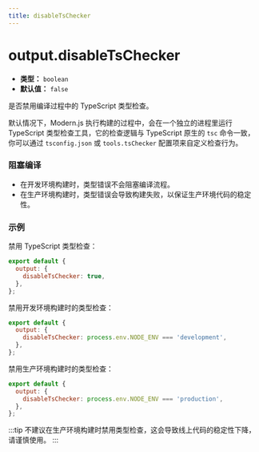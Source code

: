 ```yaml
---
title: disableTsChecker
---
```


# output.disableTsChecker

- **类型：** `boolean`
- **默认值：** `false`

是否禁用编译过程中的 TypeScript 类型检查。

默认情况下，Modern.js 执行构建的过程中，会在一个独立的进程里运行 TypeScript 类型检查工具，它的检查逻辑与 TypeScript 原生的 `tsc` 命令一致，你可以通过 `tsconfig.json` 或 `tools.tsChecker` 配置项来自定义检查行为。

### 阻塞编译

- 在开发环境构建时，类型错误不会阻塞编译流程。
- 在生产环境构建时，类型错误会导致构建失败，以保证生产环境代码的稳定性。

### 示例

禁用 TypeScript 类型检查：

```js
export default {
  output: {
    disableTsChecker: true,
  },
};
```

禁用开发环境构建时的类型检查：

```js
export default {
  output: {
    disableTsChecker: process.env.NODE_ENV === 'development',
  },
};
```

禁用生产环境构建时的类型检查：

```js
export default {
  output: {
    disableTsChecker: process.env.NODE_ENV === 'production',
  },
};
```

:::tip
不建议在生产环境构建时禁用类型检查，这会导致线上代码的稳定性下降，请谨慎使用。
:::
